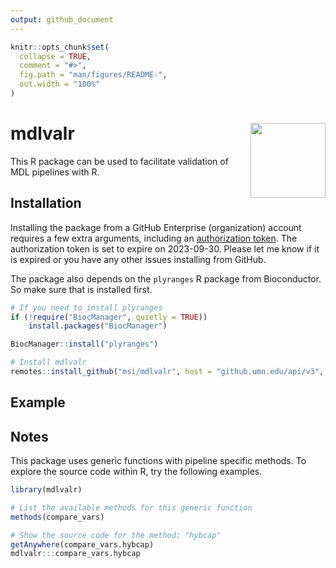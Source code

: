 ```yaml
---
output: github_document
---
```


<!-- README.md is generated from README.Rmd. Please edit that file -->

```r
knitr::opts_chunk$set(
  collapse = TRUE,
  comment = "#>",
  fig.path = "man/figures/README-",
  out.width = "100%"
)
```

# mdlvalr <img src="man/figures/logo.png" align="right" alt="" width="120" /> 

This R package can be used to facilitate validation of MDL pipelines with R.

## Installation

Installing the package from a GitHub Enterprise (organization) account requires a few extra arguments, including an [authorization token](https://docs.github.com/en/enterprise-server@3.2/authentication/keeping-your-account-and-data-secure/creating-a-personal-access-token). The authorization token is set to expire on 2023-09-30. Please let me know if it is expired or you have any other issues installing from GitHub. 

The package also depends on the `plyranges` R package from Bioconductor. So make sure that is installed first.

```r
# If you need to install plyranges
if (!require("BiocManager", quietly = TRUE))
    install.packages("BiocManager")

BiocManager::install("plyranges")

# Install mdlvalr
remotes::install_github("msi/mdlvalr", host = "github.umn.edu/api/v3", auth_token = "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")
```

## Example



## Notes

This package uses generic functions with pipeline specific methods. To explore the source code within R, try the following examples.

```r
library(mdlvalr)

# List the available methods for this generic function
methods(compare_vars)

# Show the source code for the method: "hybcap"
getAnywhere(compare_vars.hybcap)
mdlvalr:::compare_vars.hybcap
```
